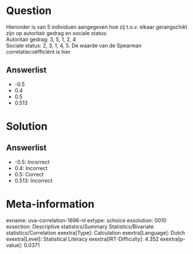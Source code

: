 Question
========

Hieronder is van 5 individuen aangegeven hoe zij t.o.v. elkaar
gerangschikt zijn op autoritair gedrag en sociale status:\
Autoritair gedrag: 3, 5, 1, 2, 4\
Sociale status: 2, 3, 1, 4, 5. De waarde van de Spearman
correlatiecoëfficiënt is hier

Answerlist
----------

* -0.5
* 0.4
* 0.5
* 0.513

Solution
========

Answerlist
----------

* -0.5: Incorrect
* 0.4: Incorrect
* 0.5: Correct
* 0.513: Incorrect

Meta-information
================
exname: uva-correlation-1696-nl
extype: schoice
exsolution: 0010
exsection: Descriptive statistics/Summary Statistics/Bivariate statistics/Correlation
exextra[Type]: Calculation
exextra[Language]: Dutch
exextra[Level]: Statistical Literacy
exextra[IRT-Difficulty]: 4.352
exextra[p-value]: 0.0371
